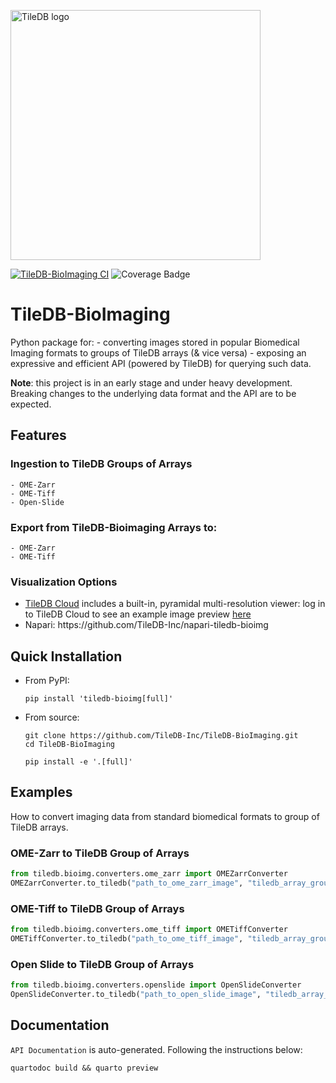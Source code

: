 <a href="https://tiledb.com"><img src="https://github.com/TileDB-Inc/TileDB/raw/dev/doc/source/_static/tiledb-logo_color_no_margin_@4x.png" alt="TileDB logo" width="400"></a>

[![TileDB-BioImaging CI](https://github.com/TileDB-Inc/TileDB-BioImaging/actions/workflows/ci.yml/badge.svg)](https://github.com/TileDB-Inc/TileDB-BioImaging/actions/workflows/ci.yml)
![Coverage Badge](https://img.shields.io/endpoint?url=https://gist.githubusercontent.com/ktsitsi/32d48185733a4e7375e80e3e35fab452/raw/gist_bioimg.json)

# TileDB-BioImaging

Python package for:
- converting images stored in popular Biomedical Imaging formats to groups of TileDB arrays (& vice versa)
- exposing an expressive and efficient API (powered by TileDB) for querying such data.

**Note**: this project is in an early stage and under heavy development.
Breaking changes to the underlying data format and the API are to be expected.

## Features

### Ingestion to TileDB Groups of Arrays
    - OME-Zarr
    - OME-Tiff
    - Open-Slide

### Export from TileDB-Bioimaging Arrays to:
    - OME-Zarr
    - OME-Tiff

### Visualization Options

- [TileDB Cloud](https://cloud.tiledb.com) includes a built-in, pyramidal multi-resolution viewer: log in to TileDB Cloud to see an example image preview [here](https://cloud.tiledb.com/biomedical-imaging/TileDB-Inc/dbb7dfcc-28b3-40e5-916f-6509a666d950/preview)
- Napari: https://github.com/TileDB-Inc/napari-tiledb-bioimg

## Quick Installation

- From PyPI:

      pip install 'tiledb-bioimg[full]'

- From source:

      git clone https://github.com/TileDB-Inc/TileDB-BioImaging.git
      cd TileDB-BioImaging

      pip install -e '.[full]'


## Examples
How to convert imaging data from standard biomedical formats to group of TileDB arrays.

### OME-Zarr to TileDB Group of Arrays
```python
from tiledb.bioimg.converters.ome_zarr import OMEZarrConverter
OMEZarrConverter.to_tiledb("path_to_ome_zarr_image", "tiledb_array_group_path")
```

### OME-Tiff to TileDB Group of Arrays
```python
from tiledb.bioimg.converters.ome_tiff import OMETiffConverter
OMETiffConverter.to_tiledb("path_to_ome_tiff_image", "tiledb_array_group_path")
```

### Open Slide to TileDB Group of Arrays
```python
from tiledb.bioimg.converters.openslide import OpenSlideConverter
OpenSlideConverter.to_tiledb("path_to_open_slide_image", "tiledb_array_group_path")
```

## Documentation
`API Documentation` is auto-generated. Following the instructions below:

```shell
quartodoc build && quarto preview
```
